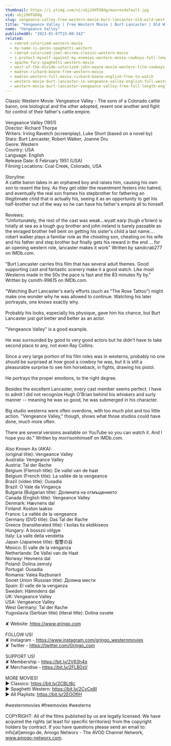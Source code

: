 ```yaml
---
thumbnail: https://i.ytimg.com/vi/xGj2XHTG0dg/maxresdefault.jpg
vid: xGj2XHTG0dg
slug: vengeance-valley-free-western-movie-burt-lancaster-old-wild-west-film
title: "Vengeance Valley | Free Western Movie | Burt Lancaster | Old Wild West Film"
name: "Vengeance Valley"
publishedAt: "2023-01-07T15:00:34Z"
related:
  - ramrod-colorized-western-movie
  - my-name-is-pecos-spaghetti-western
  - ramrod-colorized-joel-mccrea-classic-western-movie
  - i-protect-myself-against-my-enemies-western-movie-cowboys-full-length-wild-west
  - apache-fury-spaghetti-western-movie
  - west-of-the-divide-colorized-john-wayne-movie-western-film-cowboys
  - madron-richard-boone-free-western-movie
  - madron-western-full-movie-richard-boone-english-free-to-watch
  - western-movie-burt-lancaster-in-vengeance-valley-english-full-western-movie-free-classic-film
  - western-movie-burt-lancaster-vengeance-valley-free-full-length-english-classic-cowboy-film
---
```


Classic Western Movie: Vengeance Valley - The sons of a Colorado cattle baron, one biological and the other adopted, resent one another and fight for control of their father's cattle empire. <br />
<br />
Vengeance Valley (1951)<br />
Director: Richard Thorpe<br />
Writers: Irving Ravetch (screenplay), Luke Short (based on a novel by)<br />
Stars: Burt Lancaster, Robert Walker, Joanne Dru <br />
Genre: Western<br />
Country: USA<br />
Language: English<br />
Release Date: 6 February 1951 (USA)<br />
Filming Locations: Coal Creek, Colorado, USA <br />
<br />
Storyline:<br />
A cattle baron takes in an orphaned boy and raises him, causing his own son to resent the boy. As they get older the resentment festers into hatred, and eventually the real son frames his stepbrother for fathering an illegitimate child that is actually his, seeing it as an opportunity to get his half-brother out of the way so he can have his father's empire all to himself.<br />
<br />
Reviews:<br />
"Unfortunately, the rest of the cast was weak...wyatt earp (hugh o'brien) is totally at sea as a tough guy brother and john ireland is barely passable as the enraged brother hell bent on getting his sister's child a last name.... robert walker plays a familiar role as the chiseling son, cheating on his wife and his father and step brother but finally gets his reward in the end ... for an opening western role, lancaster makes it work" Written by sandcrab277 on IMDb.com.<br />
<br />
"Burt Lancaster carries this film that has several adult themes. Good supporting cast and fantastic scenery make it a good watch. Like most Westerns made in the 50s the pace is fast and the 83 minutes fly by." Written by csmith-99615 on IMDb.com.<br />
<br />
"Watching Burt Lancaster's early efforts (such as "The Rose Tattoo") might make one wonder why he was allowed to continue. Watching his later portrayals, one knows exactly why.<br />
<br />
Probably his looks, especially his physique, gave him his chance, but Burt Lancaster just got better and better as an actor.<br />
<br />
"Vengeance Valley" is a good example.<br />
<br />
He was surrounded by good to very good actors but he didn't have to take second place to any, not even Ray Collins.<br />
<br />
Since a very large portion of his film roles was in westerns, probably no one should be surprised at how good a cowboy he was, but it is still a pleasurable surprise to see him horseback, in fights, drawing his pistol.<br />
<br />
He portrays the proper emotions, to the right degree.<br />
<br />
Besides the excellent Lancaster, every cast member seems perfect. I have to admit I did not recognize Hugh O'Brian behind his whiskers and surly manner -- meaning he was so good, he was submerged in his character.<br />
<br />
Big studio westerns were often overdone, with too much plot and too little action. "Vengeance Valley," though, shows what those studios could have done, much more often.<br />
<br />
There are several versions available on YouTube so you can watch it. And I hope you do." Written by morrisonhimself on IMDb.com.<br />
<br />
Also Known As (AKA):<br />
(original title): Vengeance Valley<br />
Australia: Vengeance Valley<br />
Austria: Tal der Rache<br />
Belgium (Flemish title): De vallei van de haat<br />
Belgium (French title): La vallée de la vengeance<br />
Brazil (video title): Ousadia<br />
Brazil: O Vale da Vingança<br />
Bulgaria (Bulgarian title): Долината на отмъщението<br />
Canada (English title): Vengeance Valley<br />
Denmark: Hævnens dal<br />
Finland: Koston laakso<br />
France: La vallée de la vengeance<br />
Germany (DVD title): Das Tal der Rache<br />
Greece (transliterated title): I koilas tis ekdikiseos<br />
Hungary: A bosszú völgye<br />
Italy: La valle della vendetta<br />
Japan (Japanese title): 復讐の谷<br />
Mexico: El valle de la venganza<br />
Netherlands: De Vallei van de Haat<br />
Norway: Hevnens dal<br />
Poland: Dolina zemsty<br />
Portugal: Ousadia<br />
Romania: Valea Razbunarii<br />
Soviet Union (Russian title): Долина мести<br />
Spain: El valle de la venganza<br />
Sweden: Hämndens dal<br />
UK: Vengeance Valley<br />
USA: Vengeance Valley<br />
West Germany: Tal der Rache<br />
Yugoslavia (Serbian title) (literal title): Dolina osvete<br />
<br />
✘ Website: https://www.grjngo.com<br />
<br />
FOLLOW US!<br />
✘ Instagram - https://www.instagram.com/grjngo_westernmovies<br />
✘ Twitter - https://twitter.com/Grjngo_com<br />
<br />
SUPPORT US!<br />
✘ Membership - https://bit.ly/2V63h4q<br />
✘ Merchandise - https://bit.ly/2FLB0sV<br />
<br />
MORE MOVIES! <br />
► Classics: https://bit.ly/2CBLt8c <br />
► Spaghetti Western: https://bit.ly/2CyCe8I <br />
► All Playlists: https://bit.ly/2EOOfIH <br />
<br />
#westernmovies #freemovies #westerns<br />
<br />
COPYRIGHT: All of the films published by us are legally licensed. We have acquired the rights (at least for specific territories) from the copyright holders by contract. If you have questions please send an email to: info[at]amogo.de, Amogo Networx - The AVOD Channel Network, www.amogo-networx.com.